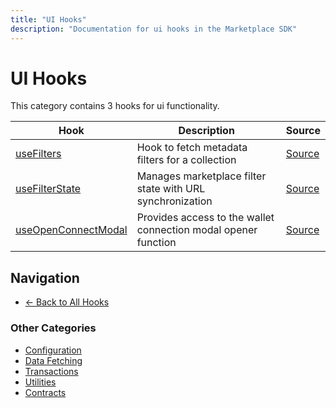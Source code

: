 ```yaml
---
title: "UI Hooks"
description: "Documentation for ui hooks in the Marketplace SDK"
---
```


# UI Hooks

This category contains 3 hooks for ui functionality.

| Hook | Description | Source |
|------|-------------|--------|
| [useFilters](./useFilters.mdx) | Hook to fetch metadata filters for a collection | [Source](../../../react/hooks/ui/useFilters.tsx) |
| [useFilterState](./useFilterState.mdx) | Manages marketplace filter state with URL synchronization | [Source](../../../react/hooks/ui/useFilterState.tsx) |
| [useOpenConnectModal](./useOpenConnectModal.mdx) | Provides access to the wallet connection modal opener function | [Source](../../../react/hooks/ui/useOpenConnectModal.tsx) |

## Navigation

- [← Back to All Hooks](../README.mdx)

### Other Categories

- [Configuration](../config/)
- [Data Fetching](../data/)
- [Transactions](../transactions/)
- [Utilities](../utils/)
- [Contracts](../contracts/)
